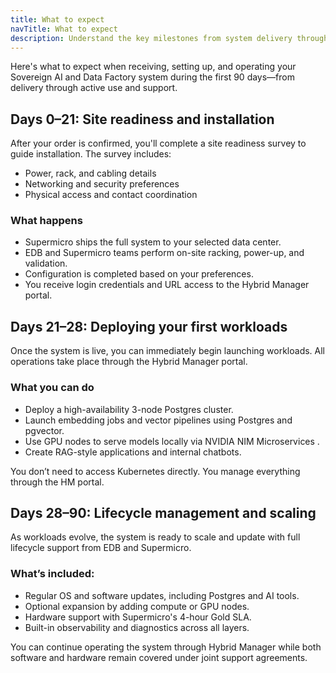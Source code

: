```yaml
---
title: What to expect
navTitle: What to expect
description: Understand the key milestones from system delivery through workload deployment and lifecycle support.
---
```


Here's what to expect when receiving, setting up, and operating your Sovereign AI and Data Factory system during the first 90 days—from delivery through active use and support.

## Days 0–21: Site readiness and installation

After your order is confirmed, you'll complete a site readiness survey to guide installation. The survey includes:

- Power, rack, and cabling details
- Networking and security preferences
- Physical access and contact coordination

### What happens

- Supermicro ships the full system to your selected data center.
- EDB and Supermicro teams perform on-site racking, power-up, and validation.
- Configuration is completed based on your preferences.
- You receive login credentials and URL access to the Hybrid Manager portal.

## Days 21–28: Deploying your first workloads

Once the system is live, you can immediately begin launching workloads. All operations take place through the Hybrid Manager portal.

### What you can do

- Deploy a high-availability 3-node Postgres cluster.
- Launch embedding jobs and vector pipelines using Postgres and pgvector.
- Use GPU nodes to serve models locally via NVIDIA NIM Microservices .
- Create RAG-style applications and internal chatbots.

You don’t need to access Kubernetes directly. You manage everything through the HM portal.

## Days 28–90: Lifecycle management and scaling

As workloads evolve, the system is ready to scale and update with full lifecycle support from EDB and Supermicro.

### What’s included:

- Regular OS and software updates, including Postgres and AI tools.
- Optional expansion by adding compute or GPU nodes.
- Hardware support with Supermicro's 4-hour Gold SLA.
- Built-in observability and diagnostics across all layers.

You can continue operating the system through Hybrid Manager while both software and hardware remain covered under joint support agreements.
